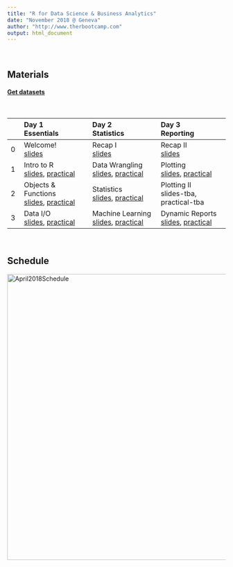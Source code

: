```yaml
---
title: "R for Data Science & Business Analytics"
date: "November 2018 @ Geneva"
author: "http://www.therbootcamp.com"
output: html_document
---
```


<br>

## Materials

#### <a href="https://raw.githubusercontent.com/therbootcamp/BaselRBootcamp_2018July/master/_sessions/_data/baselrbootcamp_data.zip">Get datasets</a>


<br>

|  | Day 1<br>Essentials| Day 2<br>Statistics| Day 3<br>Reporting | 
|:--|:-------------|:-------------|:-------------|
|0| Welcome!<br>[slides](_sessions/Welcome/Welcome.html) | Recap I<br>[slides](_sessions/RecapI/RecapI.html) | Recap II<br>[slides](_sessions/RecapII/Recap_II.html)|
|1| Intro to R<br>[slides](_sessions/IntroToR/IntroToR.html), [practical](_sessions/IntroToR/IntroToR_interactive.R) | Data Wrangling<br>[slides](_sessions/Wrangling/Wrangling.html), [practical](_sessions/Wrangling/Wrangling_practical.html) | Plotting<br>[slides](_sessions/Plotting/Plotting.html), [practical](_sessions/Plotting/Plotting_practical.html) |
|2|  Objects & Functions<br>[slides](_sessions/Objects/Objects.html), [practical](_sessions/Objects/Objects_practical.html)| Statistics<br>[slides](_sessions/Statistics/Statistics.html), [practical](_sessions/Statistics/Statistics_practical.html)| Plotting II<br>slides-tba, practical-tba|
|3|   Data I/O<br>[slides](_sessions/DataIO/DataIO.html), [practical](_sessions/DataIO/DataIO_practical.html) | Machine Learning<br>[slides](_sessions/MachineLearning/MachineLearning.html), [practical](_sessions/MachineLearning/MachineLearning_practical.html) |  Dynamic Reports<br>[slides](_sessions/DynamicReports/DynamicReports.html), [practical](_sessions/DynamicReports/DynamicReports_practical.html)| 
<br>

## Schedule

<p align="center"><img border="0" alt="April2018Schedule" src="https://github.com/therbootcamp/therbootcamp.github.io/blob/master/_sessions/_image/schedule_2018Nov_Geneva.png?raw=true" width=660><br>

